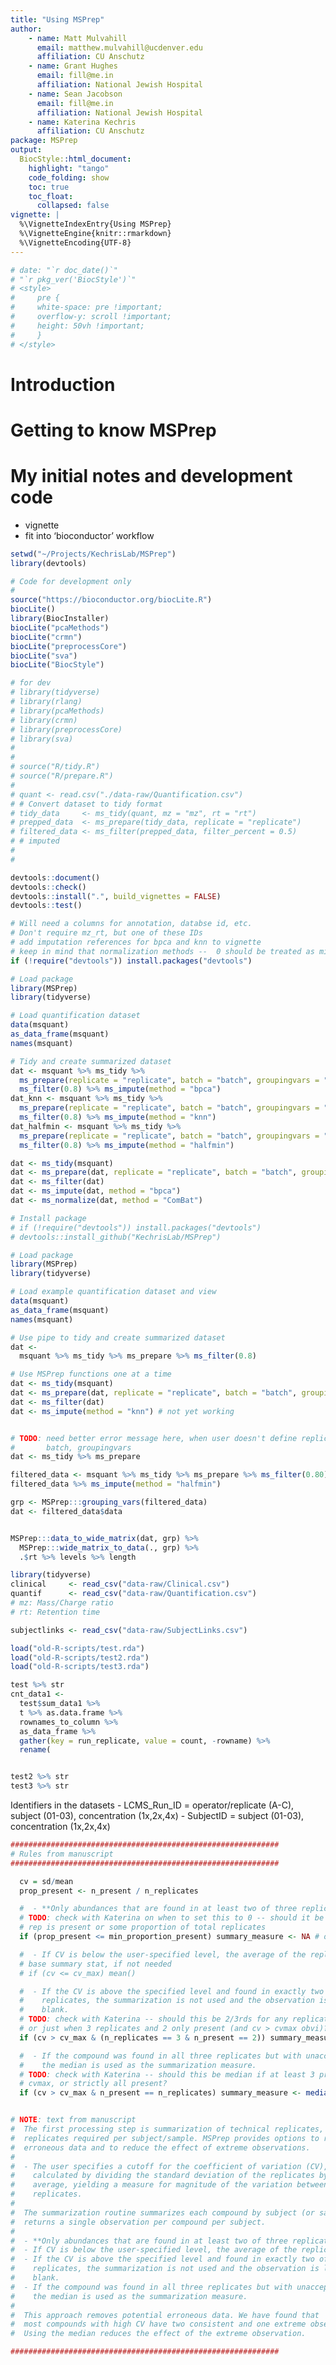 ```yaml
---
title: "Using MSPrep"
author: 
    - name: Matt Mulvahill
      email: matthew.mulvahill@ucdenver.edu
      affiliation: CU Anschutz
    - name: Grant Hughes
      email: fill@me.in
      affiliation: National Jewish Hospital
    - name: Sean Jacobson
      email: fill@me.in
      affiliation: National Jewish Hospital
    - name: Katerina Kechris
      affiliation: CU Anschutz
package: MSPrep
output: 
  BiocStyle::html_document:
    highlight: "tango"
    code_folding: show
    toc: true
    toc_float: 
      collapsed: false
vignette: |
  %\VignetteIndexEntry{Using MSPrep}
  %\VignetteEngine{knitr::rmarkdown}
  %\VignetteEncoding{UTF-8}  
---
```


```r
# date: "`r doc_date()`"
# "`r pkg_ver('BiocStyle')`"
# <style>
#     pre {
#     white-space: pre !important;
#     overflow-y: scroll !important;
#     height: 50vh !important;
#     }
# </style>
```

# Introduction

# Getting to know MSPrep


# My initial notes and development code


- vignette
- fit into 'bioconductor' workflow


```r

setwd("~/Projects/KechrisLab/MSPrep")
library(devtools)
```

```r
# Code for development only
#
source("https://bioconductor.org/biocLite.R")
biocLite()
library(BiocInstaller)
biocLite("pcaMethods")
biocLite("crmn")
biocLite("preprocessCore")
biocLite("sva")
biocLite("BiocStyle")

# for dev
# library(tidyverse)
# library(rlang)
# library(pcaMethods)
# library(crmn)
# library(preprocessCore)
# library(sva)
# 
# 
# source("R/tidy.R")
# source("R/prepare.R")
# 
# quant <- read.csv("./data-raw/Quantification.csv")
# # Convert dataset to tidy format
# tidy_data     <- ms_tidy(quant, mz = "mz", rt = "rt")
# prepped_data  <- ms_prepare(tidy_data, replicate = "replicate")
# filtered_data <- ms_filter(prepped_data, filter_percent = 0.5)
# # imputed
# 
# 
``` 


```r

devtools::document()
devtools::check()
devtools::install(".", build_vignettes = FALSE)
devtools::test()


```


```r

# Will need a columns for annotation, databse id, etc.
# Don't require mz_rt, but one of these IDs 
# add imputation references for bpca and knn to vignette
# keep in mind that normalization methods --  0 should be treated as missing 
if (!require("devtools")) install.packages("devtools")

# Load package
library(MSPrep)
library(tidyverse)

# Load quantification dataset
data(msquant)
as_data_frame(msquant)
names(msquant)

# Tidy and create summarized dataset
dat <- msquant %>% ms_tidy %>% 
  ms_prepare(replicate = "replicate", batch = "batch", groupingvars = "spike") %>%
  ms_filter(0.8) %>% ms_impute(method = "bpca")
dat_knn <- msquant %>% ms_tidy %>% 
  ms_prepare(replicate = "replicate", batch = "batch", groupingvars = "spike") %>%
  ms_filter(0.8) %>% ms_impute(method = "knn")
dat_halfmin <- msquant %>% ms_tidy %>% 
  ms_prepare(replicate = "replicate", batch = "batch", groupingvars = "spike") %>%
  ms_filter(0.8) %>% ms_impute(method = "halfmin")

dat <- ms_tidy(msquant)
dat <- ms_prepare(dat, replicate = "replicate", batch = "batch", groupingvars = "spike")
dat <- ms_filter(dat)
dat <- ms_impute(dat, method = "bpca")
dat <- ms_normalize(dat, method = "ComBat")

# Install package
# if (!require("devtools")) install.packages("devtools")
# devtools::install_github("KechrisLab/MSPrep")

# Load package
library(MSPrep)
library(tidyverse)

# Load example quantification dataset and view 
data(msquant)
as_data_frame(msquant)
names(msquant)

# Use pipe to tidy and create summarized dataset
dat <- 
  msquant %>% ms_tidy %>% ms_prepare %>% ms_filter(0.8)

# Use MSPrep functions one at a time
dat <- ms_tidy(msquant)
dat <- ms_prepare(dat, replicate = "replicate", batch = "batch", groupingvars = "spike")
dat <- ms_filter(dat)
dat <- ms_impute(method = "knn") # not yet working


# TODO: need better error message here, when user doesn't define replicate,
#       batch, groupingvars
dat <- ms_tidy %>% ms_prepare
```











```r
filtered_data <- msquant %>% ms_tidy %>% ms_prepare %>% ms_filter(0.80)
filtered_data %>% ms_impute(method = "halfmin")

grp <- MSPrep:::grouping_vars(filtered_data)
dat <- filtered_data$data


MSPrep:::data_to_wide_matrix(dat, grp) %>% 
  MSPrep:::wide_matrix_to_data(., grp) %>% 
  .$rt %>% levels %>% length

```




























```r
library(tidyverse)
clinical     <- read_csv("data-raw/Clinical.csv")
quantif      <- read_csv("data-raw/Quantification.csv")
# mz: Mass/Charge ratio
# rt: Retention time

subjectlinks <- read_csv("data-raw/SubjectLinks.csv")

load("old-R-scripts/test.rda")
load("old-R-scripts/test2.rda")
load("old-R-scripts/test3.rda")

test %>% str
cnt_data1 <-
  test$sum_data1 %>%
  t %>% as.data.frame %>%
  rownames_to_column %>%
  as_data_frame %>%
  gather(key = run_replicate, value = count, -rowname) %>%
  rename(


test2 %>% str
test3 %>% str

```


Identifiers in the datasets
- LCMS_Run_ID = operator/replicate (A-C), subject (01-03), concentration  (1x,2x,4x)
- SubjectID   = subject (01-03), concentration  (1x,2x,4x)


```r
############################################################
# Rules from manuscript
############################################################

  cv = sd/mean
  prop_present <- n_present / n_replicates

  #  - **Only abundances that are found in at least two of three replicates are kept. **
  # TODO: check with Katerina on when to set this to 0 -- should it be only if 1
  # rep is present or some proportion of total replicates
  if (prop_present <= min_proportion_present) summary_measure <- NA # or <- 0 # default min_proportion_present = 1/3 

  #  - If CV is below the user-specified level, the average of the replicates is used. 
  # base summary stat, if not needed
  # if (cv <= cv_max) mean()

  #  - If the CV is above the specified level and found in exactly two of three
  #    replicates, the summarization is not used and the observation is left
  #    blank. 
  # TODO: check with Katerina -- should this be 2/3rds for any replicate number
  # or just when 3 replicates and 2 only present (and cv > cvmax obvi)?
  if (cv > cv_max & (n_replicates == 3 & n_present == 2)) summary_measure <- NA # or <- 0

  #  - If the compound was found in all three replicates but with unacceptable CV,
  #    the median is used as the summarization measure. 
  # TODO: check with Katerina -- should this be median if at least 3 present of 3+ replicates and cv >
  # cvmax, or strictly all present?
  if (cv > cv_max & n_present == n_replicates) summary_measure <- median()


# NOTE: text from manuscript
#  The first processing step is summarization of technical replicates, three
#  replicates required per subject/sample. MSPrep provides options to remove
#  erroneous data and to reduce the effect of extreme observations. 
#
#  - The user specifies a cutoff for the coefficient of variation (CV),
#    calculated by dividing the standard deviation of the replicates by the
#    average, yielding a measure for magnitude of the variation between
#    replicates.
#
#  The summarization routine summarizes each compound by subject (or sample) and
#  returns a single observation per compound per subject. 
#
#  - **Only abundances that are found in at least two of three replicates are kept. **
#  - If CV is below the user-specified level, the average of the replicates is used. 
#  - If the CV is above the specified level and found in exactly two of three
#    replicates, the summarization is not used and the observation is left
#    blank. 
#  - If the compound was found in all three replicates but with unacceptable CV,
#    the median is used as the summarization measure. 
# 
#  This approach removes potential erroneous data. We have found that
#  most compounds with high CV have two consistent and one extreme observation.
#  Using the median reduces the effect of the extreme observation.

############################################################

```

